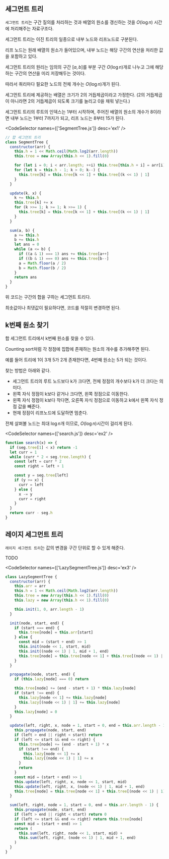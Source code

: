 
## 세그먼트 트리

`세그먼트 트리`는 구간 질의를 처리하는 것과 배열의 원소를 갱신하는 것을 $O(\log n)$ 시간에 처리해주는 자료구조다.

세그먼트 트리는 이진 트리의 일종으로 내부 노드와 리프노드로 구분된다.

리프 노드는 원래 배열의 원소가 들어있으며, 내부 노드는 해당 구간의 연산을 처리한 값을 포함하고 있다.

세그먼트 트리의 원리는 임의의 구간 $[a, b]$를 부분 구간 $O(\log n)$개로 나누고 그에 해당하는 구간의 연산을 미리 저장해두는 것이다.

따라서 쿼리마다 필요한 노드의 전체 개수는 $O(\log n)$개가 된다.

세그먼트 트리에 제공하는 배열은 크기가 2의 거듭제곱이라고 가정한다. (2의 거듭제곱이 아니라면 2의 거듭제곱이 되도록 크기를 늘리고 0을 채워 넣는다.)

세그먼트 트리의 루트의 인덱스는 1부터 시작하며, 주어진 배열의 원소의 개수가 8이라면 내부 노드는 1부터 7까지가 되고, 리프 노드는 8부터 15가 된다.

<CodeSelector names={['SegmentTree.js']} desc='ex1' />

```js showLineNumbers {9,17,26-27}
// 합 세그먼트 트리
class SegmentTree {
  constructor(arr) {
    this.h = 1 << Math.ceil(Math.log2(arr.length))
    this.tree = new Array(this.h << 1).fill(0)

    for (let i = 0; i < arr.length; ++i) this.tree[this.h + i] = arr[i]
    for (let k = this.h - 1; k > 0; k--) {
      this.tree[k] = this.tree[k << 1] + this.tree[(k << 1) | 1]
    }
  }

  update(k, x) {
    k += this.h
    this.tree[k] += x
    for (k >>= 1; k >= 1; k >>= 1) {
      this.tree[k] = this.tree[k << 1] + this.tree[(k << 1) | 1]
    }
  }

  sum(a, b) {
    a += this.h
    b += this.h
    let ans = 0
    while (a <= b) {
      if ((a & 1) === 1) ans += this.tree[a++]
      if ((b & 1) === 0) ans += this.tree[b--]
      a = Math.floor(a / 2)
      b = Math.floor(b / 2)
    }
    return ans
  }
}
```

위 코드는 구간의 합을 구하는 세그먼트 트리다.

최솟값이나 최댓값이 필요하다면, 코드를 적절히 변경하면 된다.

## k번째 원소 찾기

합 세그먼트 트리에서 k번째 원소를 찾을 수 있다.

Counting sort처럼 각 정점에 집합에 존재하는 원소의 개수를 추가해주면 된다.

예를 들어 트리에 1이 3개 5가 2개 존재한다면, 4번째 원소는 5가 되는 것이다.

찾는 방법은 아래와 같다.

- 세그먼트 트리의 루트 노드보다 k가 크다면, 전체 정점의 개수보다 k가 더 크다는 의미다.
- 왼쪽 자식 정점이 k보다 같거나 크다면, 왼쪽 정점으로 이동한다.
- 왼쪽 자식 정점이 k보다 작다면, 오른쪽 자식 정점으로 이동하고 k에서 왼쪽 자식 정점 값을 빼준다.
- 현재 정점이 리프노드에 도달하면 멈춘다.

전체 살펴볼 노드는 최대 $\log n$개 이므로, $O(\log n)$시간이 걸리게 된다.

<CodeSelector names={['search.js']} desc='ex2' />

```js showLineNumbers
function search(x) => {
  if (seg.tree[1] < x) return -1
  let curr = 1
  while (curr * 2 < seg.tree.length) {
    const left = curr * 2
    const right = left + 1

    const y = seg.tree[left]
    if (y >= x) {
      curr = left
    } else {
      x -= y
      curr = right
    }
  }
  return curr - seg.h
}
```

## 레이지 세그먼트 트리

`레이지 세그먼트 트리`는 값의 변경을 구간 단위로 할 수 있게 해준다.

TODO

<CodeSelector names={['LazySegmentTree.js']} desc='ex3' />

```js showLineNumbers {18, 25, 37, 47, 56-57}
class LazySegmentTree {
  constructor(arr) {
    this.arr = arr
    this.h = 1 << Math.ceil(Math.log2(arr.length))
    this.tree = new Array(this.h << 1).fill(0)
    this.lazy = new Array(this.h << 1).fill(0)

    this.init(1, 0, arr.length - 1)
  }

  init(node, start, end) {
    if (start === end) {
      this.tree[node] = this.arr[start]
    } else {
      const mid = (start + end) >> 1
      this.init(node << 1, start, mid)
      this.init((node << 1) | 1, mid + 1, end)
      this.tree[node] = this.tree[node << 1] + this.tree[(node << 1) | 1]
    }
  }

  propagate(node, start, end) {
    if (this.lazy[node] === 0) return

    this.tree[node] += (end - start + 1) * this.lazy[node]
    if (start !== end) {
      this.lazy[node << 1] += this.lazy[node]
      this.lazy[(node << 1) | 1] += this.lazy[node]
    }
    this.lazy[node] = 0
  }

  update(left, right, x, node = 1, start = 0, end = this.arr.length - 1) {
    this.propagate(node, start, end)
    if (left > end || right < start) return
    if (left <= start && end <= right) {
      this.tree[node] += (end - start + 1) * x
      if (start !== end) {
        this.lazy[node << 1] += x
        this.lazy[(node << 1) | 1] += x
      }
      return
    }
    const mid = (start + end) >> 1
    this.update(left, right, x, node << 1, start, mid)
    this.update(left, right, x, (node << 1) | 1, mid + 1, end)
    this.tree[node] = this.tree[node << 1] + this.tree[(node << 1) | 1]
  }

  sum(left, right, node = 1, start = 0, end = this.arr.length - 1) {
    this.propagate(node, start, end)
    if (left > end || right < start) return 0
    if (left <= start && end <= right) return this.tree[node]
    const mid = (start + end) >> 1
    return (
      this.sum(left, right, node << 1, start, mid) +
      this.sum(left, right, (node << 1) | 1, mid + 1, end)
    )
  }
}
```
